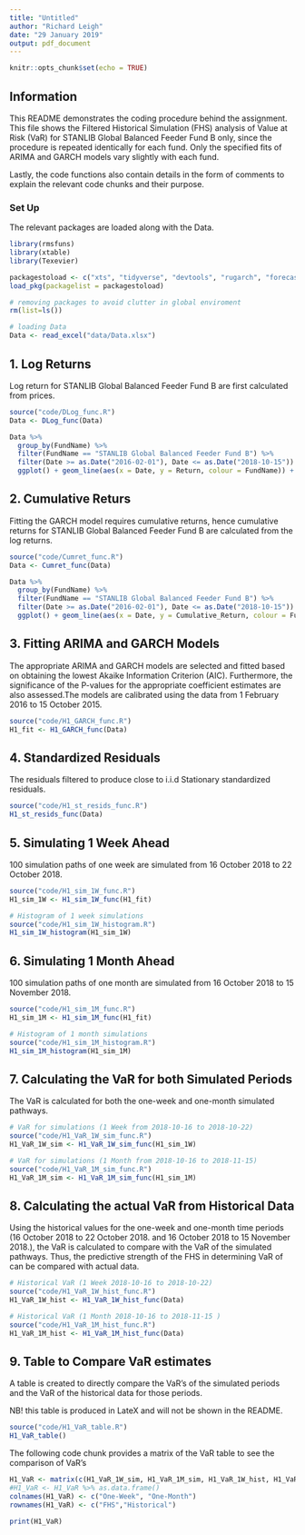 ---
title: "Untitled"
author: "Richard Leigh"
date: "29 January 2019"
output: pdf_document
---

```{r setup, include=FALSE}
knitr::opts_chunk$set(echo = TRUE)
```

## Information
This README demonstrates the coding procedure behind the assignment. This file shows the Filtered Historical Simulation (FHS) analysis of Value at Risk (VaR) for STANLIB Global Balanced Feeder Fund B only, since the procedure is repeated identically for each fund. Only the specified fits of ARIMA and GARCH models vary slightly with each fund.

Lastly, the code functions also contain details in the form of comments to explain the relevant code chunks and their purpose.

### Set Up
The relevant packages are loaded along with the Data.
```{r cars, message=FALSE}
library(rmsfuns)
library(xtable)
library(Texevier)

packagestoload <- c("xts", "tidyverse", "devtools", "rugarch", "forecast", "tbl2xts", "PerformanceAnalytics", "dplyr", "lubridate", "glue", "ggthemes", "ggplot2", "Texevier", "parallel", "readr", "readxl")
load_pkg(packagelist = packagestoload)

# removing packages to avoid clutter in global enviroment
rm(list=ls())

# loading Data
Data <- read_excel("data/Data.xlsx")
```


## 1. Log Returns
Log return for STANLIB Global Balanced Feeder Fund B are first calculated from prices.
```{r Dlog returns}
source("code/DLog_func.R")
Data <- DLog_func(Data)

Data %>% 
  group_by(FundName) %>% 
  filter(FundName == "STANLIB Global Balanced Feeder Fund B") %>% 
  filter(Date >= as.Date("2016-02-01"), Date <= as.Date("2018-10-15")) %>% 
  ggplot() + geom_line(aes(x = Date, y = Return, colour = FundName)) + theme(legend.position = "none")
```

## 2. Cumulative Returs
Fitting the GARCH model requires cumulative returns, hence cumulative returns for STANLIB Global Balanced Feeder Fund B are calculated from the log returns.
```{r}
source("code/Cumret_func.R")
Data <- Cumret_func(Data)

Data %>% 
  group_by(FundName) %>% 
  filter(FundName == "STANLIB Global Balanced Feeder Fund B") %>% 
  filter(Date >= as.Date("2016-02-01"), Date <= as.Date("2018-10-15")) %>% 
  ggplot() + geom_line(aes(x = Date, y = Cumulative_Return, colour = FundName)) + theme(legend.position = "none")
```

## 3. Fitting ARIMA and GARCH Models
The appropriate ARIMA and GARCH models are selected and fitted based on obtaining the lowest Akaike Information Criterion (AIC). Furthermore, the significance of the P-values for the appropriate coefficient estimates are also assessed.The models are calibrated using the data from 1 February 2016 to 15 October 2015.
```{r}
source("code/H1_GARCH_func.R")
H1_fit <- H1_GARCH_func(Data)
```

## 4. Standardized Residuals
The residuals filtered to produce close to i.i.d Stationary standardized residuals.
```{r}
source("code/H1_st_resids_func.R")
H1_st_resids_func(Data)
```

## 5. Simulating 1 Week Ahead
100 simulation paths of one week are simulated from 16 October 2018 to 22 October 2018.
```{r}
source("code/H1_sim_1W_func.R")
H1_sim_1W <- H1_sim_1W_func(H1_fit)

# Histogram of 1 week simulations
source("code/H1_sim_1W_histogram.R")
H1_sim_1W_histogram(H1_sim_1W)
```

## 6. Simulating 1 Month Ahead
100 simulation paths of one month are simulated from 16 October 2018 to 15 November 2018.
```{r}
source("code/H1_sim_1M_func.R")
H1_sim_1M <- H1_sim_1M_func(H1_fit)

# Histogram of 1 month simulations
source("code/H1_sim_1M_histogram.R")
H1_sim_1M_histogram(H1_sim_1M)
```

## 7. Calculating the VaR for both Simulated Periods
The VaR is calculated for both the one-week and one-month simulated pathways.
```{r}
# VaR for simulations (1 Week from 2018-10-16 to 2018-10-22)
source("code/H1_VaR_1W_sim_func.R")
H1_VaR_1W_sim <- H1_VaR_1W_sim_func(H1_sim_1W)

# VaR for simulations (1 Month from 2018-10-16 to 2018-11-15)
source("code/H1_VaR_1M_sim_func.R")
H1_VaR_1M_sim <- H1_VaR_1M_sim_func(H1_sim_1M)
```

## 8. Calculating the actual VaR from Historical Data
Using the historical values for the one-week and one-month time periods (16 October 2018 to 22 October 2018. and 16 October 2018 to 15 November 2018.), the VaR is calculated to compare with the VaR of the simulated pathways. Thus, the predictive strength of the FHS in determining VaR of can be compared with actual data.
```{r}
# Historical VaR (1 Week 2018-10-16 to 2018-10-22)
source("code/H1_VaR_1W_hist_func.R")
H1_VaR_1W_hist <- H1_VaR_1W_hist_func(Data)

# Historical VaR (1 Month 2018-10-16 to 2018-11-15 )
source("code/H1_VaR_1M_hist_func.R")
H1_VaR_1M_hist <- H1_VaR_1M_hist_func(Data)
```

## 9. Table to Compare VaR estimates
A table is created to directly compare the VaR's of the simulated periods and the VaR of the historical data for those periods. 

NB! this table is produced in LateX and will not be shown in the README.
```{r table, results = 'asis'}
source("code/H1_VaR_table.R")
H1_VaR_table()
```

The following code chunk provides a matrix of the VaR table to see the comparison of VaR's
```{r}
H1_VaR <- matrix(c(H1_VaR_1W_sim, H1_VaR_1M_sim, H1_VaR_1W_hist, H1_VaR_1M_hist),ncol=2,byrow=TRUE)
#H1_VaR <- H1_VaR %>% as.data.frame()
colnames(H1_VaR) <- c("One-Week", "One-Month")
rownames(H1_VaR) <- c("FHS","Historical")

print(H1_VaR)
```

